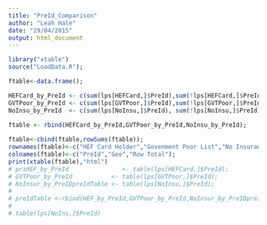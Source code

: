 ```yaml
---
title: "PreId_Comparison"
author: "Leah Hale"
date: "29/04/2015"
output: html_document
---
```


```r

library("xtable")
source("LoadData.R");

ftable<-data.frame();

HEFCard_by_PreId <- c(sum(lps[HEFCard,]$PreId),sum(!lps[HEFCard,]$PreId));
GVTPoor_by_PreId <- c(sum(lps[GVTPoor,]$PreId),sum(!lps[GVTPoor,]$PreId));
NoInsu_by_PreId  <- c(sum(lps[NoInsu,]$PreId), sum(!lps[NoInsu,]$PreId));
            
ftable <- rbind(HEFCard_by_PreId,GVTPoor_by_PreId,NoInsu_by_PreId);

ftable<-cbind(ftable,rowSums(ftable));
rownames(ftable)<-c("HEF Card Holder","Govenment Poor List","No Insurance")
colnames(ftable)<-c("PreId","Geo","Row Total");
print(xtable(ftable),"html")
# priHEF_by_PreId               <- table(lps[HEFCard,]$PreId);
# GVTPoor_by_PreId           <- table(lps[GVTPoor,]$PreId);
# NoInsur_by_PreIDpreIdTable <- table(lps[NoInsu,]$PreId);
# 
# preIdTable <-rbind(HEF_by_PreId,GVTPoor_by_PreId,NoInsur_by_PreIDpreIdTable)
# 
# table(lps[NoIns,]$PreId)



```